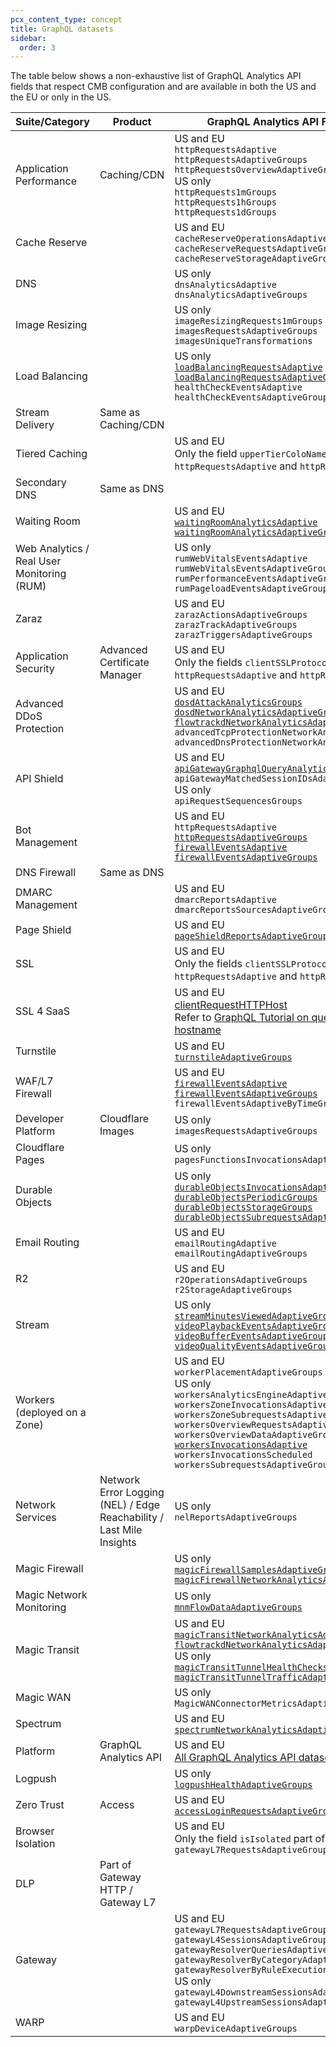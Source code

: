 ```yaml
---
pcx_content_type: concept
title: GraphQL datasets
sidebar:
  order: 3
---
```


The table below shows a non-exhaustive list of GraphQL Analytics API fields that respect CMB configuration and are available in both the US and the EU or only in the US.

| Suite/Category                             | Product                                                              | GraphQL Analytics API Field(s) supported in                                                                                                                                                                                                                                                                                                                                                                                                                                                                                         |
| ------------------------------------------ | -------------------------------------------------------------------- | ----------------------------------------------------------------------------------------------------------------------------------------------------------------------------------------------------------------------------------------------------------------------------------------------------------------------------------------------------------------------------------------------------------------------------------------------------------------------------------------------------------------------------------- |
| Application Performance                    | Caching/CDN                                                          | US and EU <br/> `httpRequestsAdaptive` <br/> `httpRequestsAdaptiveGroups` <br/> `httpRequestsOverviewAdaptiveGroups` <br/> US only <br/> `httpRequests1mGroups` <br/> `httpRequests1hGroups` <br/> `httpRequests1dGroups`                                                                                                                                                                                                                                                                                                           |
| Cache Reserve                              |                                                                      | US and EU <br/> `cacheReserveOperationsAdaptiveGroups` <br/> `cacheReserveRequestsAdaptiveGroups` <br/> `cacheReserveStorageAdaptiveGroups`                                                                                                                                                                                                                                                                                                                                                                                         |
| DNS                                        |                                                                      | US only <br/> `dnsAnalyticsAdaptive` <br/> `dnsAnalyticsAdaptiveGroups`                                                                                                                                                                                                                                                                                                                                                                                                                                                             |
| Image Resizing                             |                                                                      | US only <br/> `imageResizingRequests1mGroups` <br/> `imagesRequestsAdaptiveGroups` <br/> `imagesUniqueTransformations`                                                                                                                                                                                                                                                                                                                                                                                                              |
| Load Balancing                             |                                                                      | US only <br/> [`loadBalancingRequestsAdaptive`](/load-balancing/reference/load-balancing-analytics/#graphql-analytics) <br/> [`loadBalancingRequestsAdaptiveGroups`](/load-balancing/reference/load-balancing-analytics/#graphql-analytics) <br/> `healthCheckEventsAdaptive` <br/> `healthCheckEventsAdaptiveGroups`                                                                                                                                                                                                               |
| Stream Delivery                            | Same as Caching/CDN                                                  |
| Tiered Caching                             |                                                                      | US and EU <br/> Only the field `upperTierColoName` part of `httpRequestsAdaptive` and `httpRequestsAdaptiveGroups`                                                                                                                                                                                                                                                                                                                                                                                                                  |
| Secondary DNS                              | Same as DNS                                                          |
| Waiting Room                               |                                                                      | US and EU <br/> [`waitingRoomAnalyticsAdaptive`](/waiting-room/waiting-room-analytics/#graphql-analytics) <br/> [`waitingRoomAnalyticsAdaptiveGroups`](/waiting-room/waiting-room-analytics/#graphql-analytics)                                                                                                                                                                                                                                                                                                                     |
| Web Analytics / Real User Monitoring (RUM) |                                                                      | US only <br/> `rumWebVitalsEventsAdaptive` <br/> `rumWebVitalsEventsAdaptiveGroups` <br/> `rumPerformanceEventsAdaptiveGroups` <br/> `rumPageloadEventsAdaptiveGroups`                                                                                                                                                                                                                                                                                                                                                              |
| Zaraz                                      |                                                                      | US and EU <br/>`zarazActionsAdaptiveGroups` <br/> `zarazTrackAdaptiveGroups` <br/> `zarazTriggersAdaptiveGroups`                                                                                                                                                                                                                                                                                                                                                                                                                    |
| Application Security                       | Advanced Certificate Manager                                         | US and EU <br/> Only the fields `clientSSLProtocol` and `ja3Hash` part of `httpRequestsAdaptive` and `httpRequestsAdaptiveGroups`                                                                                                                                                                                                                                                                                                                                                                                                   |
| Advanced DDoS Protection                   |                                                                      | US and EU <br/> [`dosdAttackAnalyticsGroups`](/analytics/graphql-api/migration-guides/network-analytics-v2/node-reference/) <br/> [`dosdNetworkAnalyticsAdaptiveGroups`](/analytics/graphql-api/migration-guides/network-analytics-v2/node-reference/) <br/> [`flowtrackdNetworkAnalyticsAdaptiveGroups`](/analytics/graphql-api/migration-guides/network-analytics-v2/node-reference/) <br/> `advancedTcpProtectionNetworkAnalyticsAdaptiveGroups` <br/> `advancedDnsProtectionNetworkAnalyticsAdaptiveGroups`                     |
| API Shield                                 |                                                                      | US and EU <br/> [`apiGatewayGraphqlQueryAnalyticsGroups`](/api-shield/security/graphql-protection/api/#gather-graphql-statistics) <br/> `apiGatewayMatchedSessionIDsAdaptiveGroups` <br/> US only <br/> `apiRequestSequencesGroups`                                                                                                                                                                                                                                                                                           |
| Bot Management                             |                                                                      | US and EU <br/>`httpRequestsAdaptive` <br/> [`httpRequestsAdaptiveGroups`](/analytics/graphql-api/migration-guides/graphql-api-analytics/) <br/> [`firewallEventsAdaptive`](/analytics/graphql-api/tutorials/querying-firewall-events/) <br/> [`firewallEventsAdaptiveGroups`](https://blog.cloudflare.com/how-we-used-our-new-graphql-api-to-build-firewall-analytics/)                                                                                                                                                            |
| DNS Firewall                               | Same as DNS                                                          |
| DMARC Management                           |                                                                      | US and EU <br/> `dmarcReportsAdaptive` <br/> `dmarcReportsSourcesAdaptiveGroups`                                                                                                                                                                                                                                                                                                                                                                                                                                                    |
| Page Shield                                |                                                                      | US and EU <br/> [`pageShieldReportsAdaptiveGroups`](/page-shield/policies/violations/#get-policy-violations-via-graphql-api)                                                                                                                                                                                                                                                                                                                                                                                                        |
| SSL                                        |                                                                      | US and EU <br/> Only the fields `clientSSLProtocol` and `ja3Hash` part of `httpRequestsAdaptive` and `httpRequestsAdaptiveGroups`                                                                                                                                                                                                                                                                                                                                                                                                   |
| SSL 4 SaaS                                 |                                                                      | US and EU <br/> [clientRequestHTTPHost](/cloudflare-for-platforms/cloudflare-for-saas/hostname-analytics/#explore-customer-usage) <br/> Refer to [GraphQL Tutorial on querying HTTP events by hostname](/analytics/graphql-api/tutorials/end-customer-analytics/)                                                                                                                                                                                                                                                                   |
| Turnstile                                  |                                                                      | US and EU <br/> [`turnstileAdaptiveGroups`](/turnstile/turnstile-analytics/#graphql)                                                                                                                                                                                                                                                                                                                                                                                                                                                |
| WAF/L7 Firewall                            |                                                                      | US and EU <br/> [`firewallEventsAdaptive`](/analytics/graphql-api/tutorials/querying-firewall-events/) <br/> [`firewallEventsAdaptiveGroups`](https://blog.cloudflare.com/how-we-used-our-new-graphql-api-to-build-firewall-analytics/) <br/> `firewallEventsAdaptiveByTimeGroups`                                                                                                                                                                                                                                                  |
| Developer Platform                         | Cloudflare Images                                                    | US only <br/> `imagesRequestsAdaptiveGroups`                                                                                                                                                                                                                                                                                                                                                                                                                                                                                        |
| Cloudflare Pages                           |                                                                      | US only <br/> `pagesFunctionsInvocationsAdaptiveGroups` <br/>                                                                                                                                                                                                                                                                                                                                                                                                                                                                       |
| Durable Objects                            |                                                                      | US only <br/> [`durableObjectsInvocationsAdaptiveGroups`](/durable-objects/observability/graphql-analytics/) <br/> [`durableObjectsPeriodicGroups`](/durable-objects/observability/graphql-analytics/) <br/> [`durableObjectsStorageGroups`](/durable-objects/observability/graphql-analytics/) <br/> [`durableObjectsSubrequestsAdaptiveGroups`](/durable-objects/observability/graphql-analytics/)                                                                                                                                |
| Email Routing                              |                                                                      | US and EU <br/> `emailRoutingAdaptive` <br/> `emailRoutingAdaptiveGroups`                                                                                                                                                                                                                                                                                                                                                                                                                                                           |
| R2                                         |                                                                      | US and EU <br/> `r2OperationsAdaptiveGroups` <br/> `r2StorageAdaptiveGroups`                                                                                                                                                                                                                                                                                                                                                                                                                                                        |
| Stream                                     |                                                                      | US only <br/> [`streamMinutesViewedAdaptiveGroups`](/stream/getting-analytics/fetching-bulk-analytics/) <br/> [`videoPlaybackEventsAdaptiveGroups`](/stream/getting-analytics/fetching-bulk-analytics/) <br/> [`videoBufferEventsAdaptiveGroups`](/stream/getting-analytics/fetching-bulk-analytics/) <br/> [`videoQualityEventsAdaptiveGroups`](/stream/getting-analytics/fetching-bulk-analytics/)                                                                                                                                |
| Workers (deployed on a Zone)               |                                                                      | US and EU <br/> `workerPlacementAdaptiveGroups` <br/> US only <br/> `workersAnalyticsEngineAdaptiveGroups` <br/> `workersZoneInvocationsAdaptiveGroups` <br/> `workersZoneSubrequestsAdaptiveGroups` <br/> `workersOverviewRequestsAdaptiveGroups` <br/> `workersOverviewDataAdaptiveGroups` <br/> [`workersInvocationsAdaptive`](/analytics/graphql-api/tutorials/querying-workers-metrics/) <br/> `workersInvocationsScheduled` <br/> `workersSubrequestsAdaptiveGroups`                                                          |
| Network Services                           | Network Error Logging (NEL) / Edge Reachability / Last Mile Insights | US only <br/> `nelReportsAdaptiveGroups`                                                                                                                                                                                                                                                                                                                                                                                                                                                                                            |
| Magic Firewall                             |                                                                      | US only <br/> [`magicFirewallSamplesAdaptiveGroups`](/magic-firewall/tutorials/graphql-analytics/) <br/> [`magicFirewallNetworkAnalyticsAdaptiveGroups`](/magic-firewall/tutorials/graphql-analytics/#example-queries-for-magic-firewall)                                                                                                                                                                                                                                                                                           |
| Magic Network Monitoring                   |                                                                      | US only <br/> [`mnmFlowDataAdaptiveGroups`](/magic-network-monitoring/tutorials/graphql-analytics/)                                                                                                                                                                                                                                                                                                                                                                                                                                 |
| Magic Transit                              |                                                                      | US and EU <br/> [`magicTransitNetworkAnalyticsAdaptiveGroups`](/analytics/graphql-api/migration-guides/network-analytics-v2/node-reference/) <br/> [`flowtrackdNetworkAnalyticsAdaptiveGroups`](/analytics/graphql-api/migration-guides/network-analytics-v2/node-reference/) <br/> US only <br/>[`magicTransitTunnelHealthChecksAdaptiveGroups`](/analytics/graphql-api/tutorials/querying-magic-transit-tunnel-healthcheck-results/) <br/> [`magicTransitTunnelTrafficAdaptiveGroups`](/magic-transit/analytics/query-bandwidth/) |
| Magic WAN                                  |                                                                      | US only <br/> `MagicWANConnectorMetricsAdaptiveGroups`                                                                                                                                                                                                                                                                                                                                                                                                                                                                              |
| Spectrum                                   |                                                                      | US and EU <br/> [`spectrumNetworkAnalyticsAdaptiveGroups`](/analytics/graphql-api/migration-guides/network-analytics-v2/node-reference/)                                                                                                                                                                                                                                                                                                                                                                                            |
| Platform                                   | GraphQL Analytics API                                                | US and EU <br/> [All GraphQL Analytics API datasets](/analytics/graphql-api/features/discovery/introspection/)                                                                                                                                                                                                                                                                                                                                                                                                                      |
| Logpush                                    |                                                                      | US only <br/> [`logpushHealthAdaptiveGroups`](/logs/get-started/alerts-and-analytics/#enable-logpush-health-analytics) <br/>                                                                                                                                                                                                                                                                                                                                                                                                        |
| Zero Trust                                 | Access                                                               | US and EU <br/> [`accessLoginRequestsAdaptiveGroups`](/analytics/graphql-api/tutorials/querying-access-login-events/)                                                                                                                                                                                                                                                                                                                                                                                                               |
| Browser Isolation                          |                                                                      | US and EU <br/> Only the field `isIsolated` part of `gatewayL7RequestsAdaptiveGroups`                                                                                                                                                                                                                                                                                                                                                                                                                                               |
| DLP                                        | Part of Gateway HTTP / Gateway L7                                    |
| Gateway                                    |                                                                      | US and EU <br/> `gatewayL7RequestsAdaptiveGroups` <br/> `gatewayL4SessionsAdaptiveGroups` <br/> `gatewayResolverQueriesAdaptiveGroups` <br/> `gatewayResolverByCategoryAdaptiveGroups` <br/> `gatewayResolverByRuleExecutionPerformanceAdaptiveGroups` <br/> US only <br/> `gatewayL4DownstreamSessionsAdaptiveGroups` <br/> `gatewayL4UpstreamSessionsAdaptiveGroups`                                                                                                                                                              |
| WARP                                       |                                                                      | US and EU <br/> `warpDeviceAdaptiveGroups`                                                                                                                                                                                                                                                                                                                                                                                                                                                                                          |
